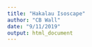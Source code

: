 ```yaml
---
title: "Hakalau Isoscape"
author: "CB Wall"
date: "9/11/2019"
output: html_document
---
```


```r

```

```r


```

```r


```


```r

```

